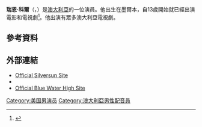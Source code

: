 {{noteTA
|G1=Show
|G2=Movie
|G3=PP
}}
{{Infobox entertainer
| type         = 男演員
| name         = 瑞恩·科爾
| foreignname  = {{lang|en|Vince Vaughn}}
| image        = File:Ryan Corr 2016.jpg
| caption      = 
| birth_name   = 
| birth_date   = {{Birth date and age|1989|1|15}}
| birth_place  = {{AUS}}[[維多利亞州|維多利亞州]][[墨爾本|墨爾本]]
| residence    = 
| nationality  = {{AUS}}
| alma_mater   = 
| occupation   = 演員
| years_active = 2003年至今
| spouse       = 
| children     = 
}}
'''瑞恩·科爾'''（'''{{lang-en|Ryan Corr}}'''，{{bd|1989年|1月15日}}）是[[澳大利亞|澳大利亞]]的一位演員。他出生在墨爾本，自13歲開始就已經出演電影和電視劇<ref name=BBCAbout>{{cite web|title=About Ryan Corr|url=http://www.bbc.co.uk/programmes/profiles/4R5DhD9S2GX9ffY7CGggJhP/private-macdonald|website={{noitalic|[[BBC_Two|BBC Two]]}}|publisher=[[BBC|BBC]]|accessdate=20 March 2015|archive-date=2019-04-01|archive-url=https://web.archive.org/web/20190401112621/https://www.bbc.co.uk/programmes/profiles/4R5DhD9S2GX9ffY7CGggJhP/private-macdonald|dead-url=no}}</ref>。他出演有眾多澳大利亞電視劇。
==參考資料==
{{reflist}}
==外部連結==
{{Commons category|Ryan Corr}}
* [https://web.archive.org/web/20150303134205/http://www.abc.net.au/silversun/ Official Silversun Site]
* {{IMDb name|id=1507708|name=Ryan Corr}}
* [https://web.archive.org/web/20150708053155/http://www.abc.net.au/rollercoaster/bluewaterhigh/ Official Blue Water High Site]
[[Category:美国男演员|Category:美国男演员]]
[[Category:澳大利亞男性配音員|Category:澳大利亞男性配音員]]